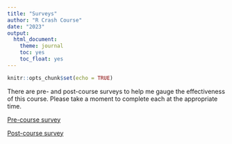 ```yaml
---
title: "Surveys"
author: "R Crash Course"
date: "2023"
output: 
  html_document: 
    theme: journal
    toc: yes
    toc_float: yes
---
```


```r
knitr::opts_chunk$set(echo = TRUE)
```

There are pre- and post-course surveys to help me gauge the effectiveness of this course. Please take a moment to complete each at the appropriate time.

[Pre-course survey](https://qfreeaccountssjc1.az1.qualtrics.com/jfe/form/SV_bOcrXH4CuosgK7s)

[Post-course survey](https://qfreeaccountssjc1.az1.qualtrics.com/jfe/form/SV_8wdzQHkevQRmpkG)

